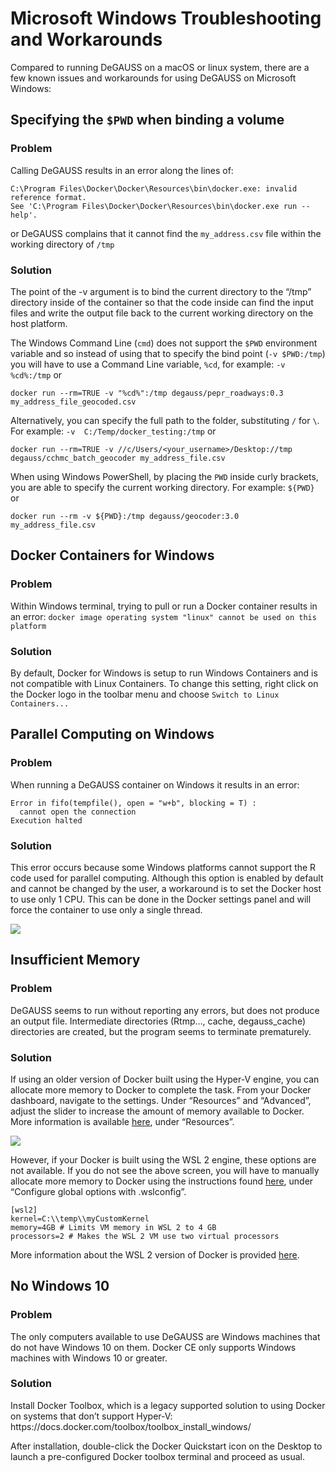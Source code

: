 # Microsoft Windows Troubleshooting and Workarounds

Compared to running DeGAUSS on a macOS or linux system, there are a few known issues and workarounds for using DeGAUSS on Microsoft Windows:

## Specifying the `$PWD` when binding a volume

### Problem

Calling DeGAUSS results in an error along the lines of:

```
C:\Program Files\Docker\Docker\Resources\bin\docker.exe: invalid reference format.
See 'C:\Program Files\Docker\Docker\Resources\bin\docker.exe run --help'.
```

or DeGAUSS complains that it cannot find the `my_address.csv` file within the working directory of `/tmp`

### Solution

The point of the -v argument is to bind the current directory to the “/tmp” directory inside of the container so that the code inside can find the input files and write the output file back to the current working directory on the host platform.

The Windows Command Line (`cmd`) does not support the `$PWD` environment variable and so instead of using that to specify the bind point (`-v $PWD:/tmp`) you will have to use a Command Line variable, `%cd`, for example: `-v %cd%:/tmp` or 

 `docker run --rm=TRUE -v "%cd%":/tmp degauss/pepr_roadways:0.3 my_address_file_geocoded.csv`

Alternatively, you can specify the full path to the folder, substituting `/` for `\`. For example: `-v 
C:/Temp/docker_testing:/tmp` or 
 
`docker run --rm=TRUE -v //c/Users/<your_username>/Desktop://tmp degauss/cchmc_batch_geocoder my_address_file.csv`

When using Windows PowerShell, by placing the `PWD` inside curly brackets, you are able to specify the current working directory. For example: `${PWD}` or  

`docker run --rm -v ${PWD}:/tmp degauss/geocoder:3.0 my_address_file.csv`

## Docker Containers for Windows

### Problem 

Within Windows terminal, trying to pull or run a Docker container results in an error: `docker image operating system "linux" cannot be used on this platform`

### Solution

By default, Docker for Windows is setup to run Windows Containers and is not compatible with Linux Containers. To change this setting, right click on the Docker logo in the toolbar menu and choose `Switch to Linux Containers...`

## Parallel Computing on Windows

### Problem

When running a DeGAUSS container on Windows it results in an error:

```
Error in fifo(tempfile(), open = "w+b", blocking = T) :
  cannot open the connection
Execution halted
```

### Solution

This error occurs because some Windows platforms cannot support the R code used for parallel computing.  Although this option is enabled by default and cannot be changed by the user, a workaround is to set the Docker host to use only 1 CPU.  This can be done in the Docker settings panel and will force the container to use only a single thread.

![](figs/docker_settings_cpu.png)

## Insufficient Memory

### Problem

DeGAUSS seems to run without reporting any errors, but does not produce an output file. Intermediate directories (Rtmp..., cache, degauss_cache) directories are created, but the program seems to terminate prematurely.

### Solution

If using an older version of Docker built using the Hyper-V engine, you can allocate more memory to Docker to complete the task. From your Docker dashboard, navigate to the settings. Under "Resources" and "Advanced", adjust the slider to increase the amount of memory available to Docker. More information is available [here](https://docs.docker.com/docker-for-windows/), under "Resources".

![](https://docs.docker.com/desktop/windows/images/settings-resources.png)

However, if your Docker is built using the WSL 2 engine, these options are not available. If you do not see the above screen, you will have to manually allocate more memory to Docker using the instructions found [here](https://docs.microsoft.com/en-us/windows/wsl/wsl-config#configure-global-options-with-wslconfig), under "Configure global options with .wslconfig". 

```
[wsl2]
kernel=C:\\temp\\myCustomKernel
memory=4GB # Limits VM memory in WSL 2 to 4 GB
processors=2 # Makes the WSL 2 VM use two virtual processors
```

More information about the WSL 2 version of Docker is provided [here](https://docs.docker.com/docker-for-windows/wsl/).

## No Windows 10

### Problem

The only computers available to use DeGAUSS are Windows machines that do not have Windows 10 on them.  Docker CE only supports Windows machines with Windows 10 or greater.

### Solution

Install Docker Toolbox, which is a legacy supported solution to using Docker on systems that don't support Hyper-V: https://docs.docker.com/toolbox/toolbox_install_windows/

After installation, double-click the Docker Quickstart icon on the Desktop to launch a pre-configured Docker toolbox terminal and proceed as usual.

